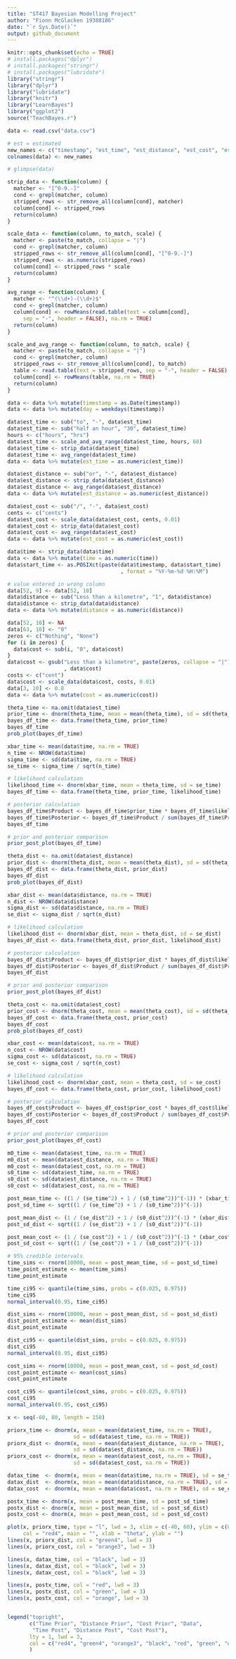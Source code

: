 ```yaml
---
title: "ST417 Bayesian Modelling Project"
author: "Fionn McGlacken 19388186"
date: "`r Sys.Date()`"
output: github_document
---
```


```r
knitr::opts_chunk$set(echo = TRUE)
# install.packages("dplyr")
# install.packages("stringr")
# install.packages("lubridate")
library("stringr")
library("dplyr")
library("lubridate")
library("knitr")
library("LearnBayes")
library("ggplot2")
source("TeachBayes.r")
```

```r
data <- read.csv("data.csv")

# est = estimated
new_names <- c("timestamp", "est_time", "est_distance", "est_cost", "est_transport", "year_group", "time", "start_time", "distance", "cost", "transport", "origin") # nolint
colnames(data) <- new_names
```

```r
# glimpse(data)
```

```r
strip_data <- function(column) {
  matcher <- "[^0-9.-]"
  cond <- grepl(matcher, column)
  stripped_rows <- str_remove_all(column[cond], matcher)
  column[cond] <- stripped_rows
  return(column)
}

scale_data <- function(column, to_match, scale) {
  matcher <- paste(to_match, collapse = "|")
  cond <- grepl(matcher, column)
  stripped_rows <- str_remove_all(column[cond], "[^0-9.-]")
  stripped_rows <- as.numeric(stripped_rows)
  column[cond] <- stripped_rows * scale
  return(column)
}

avg_range <- function(column) {
  matcher <- "^(\\d+)-(\\d+)$"
  cond <- grepl(matcher, column)
  column[cond] <- rowMeans(read.table(text = column[cond],
     sep = "-", header = FALSE), na.rm = TRUE)
  return(column)
}

scale_and_avg_range <- function(column, to_match, scale) {
  matcher <- paste(to_match, collapse = "|")
  cond <- grepl(matcher, column)
  stripped_rows <- str_remove_all(column[cond], to_match)
  table <- read.table(text = stripped_rows, sep = "-", header = FALSE) * scale
  column[cond] <- rowMeans(table, na.rm = TRUE)
  return(column)
}
```

```r
data <- data %>% mutate(timestamp = as.Date(timestamp))
data <- data %>% mutate(day = weekdays(timestamp))

data$est_time <- sub("to", "-", data$est_time)
data$est_time <- sub("half an hour", "30", data$est_time)
hours <- c("hours", "hrs")
data$est_time <- scale_and_avg_range(data$est_time, hours, 60)
data$est_time <- strip_data(data$est_time)
data$est_time <- avg_range(data$est_time)
data <- data %>% mutate(est_time = as.numeric(est_time))

data$est_distance <- sub("or", "-", data$est_distance)
data$est_distance <- strip_data(data$est_distance)
data$est_distance <- avg_range(data$est_distance)
data <- data %>% mutate(est_distance = as.numeric(est_distance))

data$est_cost <- sub("/", "-", data$est_cost)
cents <- c("cents")
data$est_cost <- scale_data(data$est_cost, cents, 0.01)
data$est_cost <- strip_data(data$est_cost)
data$est_cost <- avg_range(data$est_cost)
data <- data %>% mutate(est_cost = as.numeric(est_cost))

data$time <- strip_data(data$time)
data <- data %>% mutate(time = as.numeric(time))
data$start_time <- as.POSIXct(paste(data$timestamp, data$start_time)
                                    , format = "%Y-%m-%d %H:%M")

# value entered in wrong column
data[52, 9] <- data[52, 10]
data$distance <- sub("Less than a kilometre", "1", data$distance)
data$distance <- strip_data(data$distance)
data <- data %>% mutate(distance = as.numeric(distance))

data[52, 10] <- NA
data[63, 10] <- "0"
zeros <- c("Nothing", "None")
for (i in zeros) {
  data$cost <- sub(i, "0", data$cost)
}
data$cost <- gsub("Less than a kilometre", paste(zeros, collapse = "|")
                  , data$cost)
costs <- c("cent")
data$cost <- scale_data(data$cost, costs, 0.01)
data[3, 10] <- 0.8
data <- data %>% mutate(cost = as.numeric(cost))
```

```r
theta_time <- na.omit(data$est_time)
prior_time <- dnorm(theta_time, mean = mean(theta_time), sd = sd(theta_time))
bayes_df_time <- data.frame(theta_time, prior_time)
bayes_df_time
prob_plot(bayes_df_time)
```

```r
xbar_time <- mean(data$time, na.rm = TRUE)
n_time <- NROW(data$time)
sigma_time <- sd(data$time, na.rm = TRUE)
se_time <- sigma_time / sqrt(n_time)

# likelihood calculation
likelihood_time <- dnorm(xbar_time, mean = theta_time, sd = se_time)
bayes_df_time <- data.frame(theta_time, prior_time, likelihood_time)

# posterior calculation
bayes_df_time$Product <- bayes_df_time$prior_time * bayes_df_time$likelihood_time # nolint
bayes_df_time$Posterior <- bayes_df_time$Product / sum(bayes_df_time$Product)
bayes_df_time

# prior and posterior comparison
prior_post_plot(bayes_df_time)
```

```r
theta_dist <- na.omit(data$est_distance)
prior_dist <- dnorm(theta_dist, mean = mean(theta_dist), sd = sd(theta_dist))
bayes_df_dist <- data.frame(theta_dist, prior_dist)
bayes_df_dist
prob_plot(bayes_df_dist)
```

```r
xbar_dist <- mean(data$distance, na.rm = TRUE)
n_dist <- NROW(data$distance)
sigma_dist <- sd(data$distance, na.rm = TRUE)
se_dist <- sigma_dist / sqrt(n_dist)

# likelihood calculation
likelihood_dist <- dnorm(xbar_dist, mean = theta_dist, sd = se_dist)
bayes_df_dist <- data.frame(theta_dist, prior_dist, likelihood_dist)

# posterior calculation
bayes_df_dist$Product <- bayes_df_dist$prior_dist * bayes_df_dist$likelihood_dist # nolint
bayes_df_dist$Posterior <- bayes_df_dist$Product / sum(bayes_df_dist$Product)
bayes_df_dist

# prior and posterior comparison
prior_post_plot(bayes_df_dist)
```

```r
theta_cost <- na.omit(data$est_cost)
prior_cost <- dnorm(theta_cost, mean = mean(theta_cost), sd = sd(theta_cost))
bayes_df_cost <- data.frame(theta_cost, prior_cost)
bayes_df_cost
prob_plot(bayes_df_cost)
```

```r
xbar_cost <- mean(data$cost, na.rm = TRUE)
n_cost <- NROW(data$cost)
sigma_cost <- sd(data$cost, na.rm = TRUE)
se_cost <- sigma_cost / sqrt(n_cost)

# likelihood calculation
likelihood_cost <- dnorm(xbar_cost, mean = theta_cost, sd = se_cost)
bayes_df_cost <- data.frame(theta_cost, prior_cost, likelihood_cost)

# posterior calculation
bayes_df_cost$Product <- bayes_df_cost$prior_cost * bayes_df_cost$likelihood_cost # nolint
bayes_df_cost$Posterior <- bayes_df_cost$Product / sum(bayes_df_cost$Product)
bayes_df_cost

# prior and posterior comparison
prior_post_plot(bayes_df_cost)
```

```r
m0_time <- mean(data$est_time, na.rm = TRUE)
m0_dist <- mean(data$est_distance, na.rm = TRUE)
m0_cost <- mean(data$est_cost, na.rm = TRUE)
s0_time <- sd(data$est_time, na.rm = TRUE)
s0_dist <- sd(data$est_distance, na.rm = TRUE)
s0_cost <- sd(data$est_cost, na.rm = TRUE)
```

```r
post_mean_time <- ((1 / (se_time^2) + 1 / (s0_time^2))^(-1)) * (xbar_time / (se_time^2) + m0_time / (s0_time^2)) # nolint
post_sd_time <- sqrt((1 / (se_time^2) + 1 / (s0_time^2))^(-1))

post_mean_dist <- (1 / (se_dist^2) + 1 / (s0_dist^2))^(-1) * (xbar_dist / (se_dist^2) + m0_dist / (s0_dist^2)) # nolint
post_sd_dist <- sqrt((1 / (se_dist^2) + 1 / (s0_dist^2))^(-1))

post_mean_cost <- (1 / (se_cost^2) + 1 / (s0_cost^2))^(-1) * (xbar_cost / (se_cost^2) + m0_cost / (s0_cost^2)) # nolint
post_sd_cost <- sqrt((1 / (se_cost^2) + 1 / (s0_cost^2))^(-1))
```

```r
# 95% credible intervals
time_sims <- rnorm(10000, mean = post_mean_time, sd = post_sd_time)
time_point_estimate <- mean(time_sims)
time_point_estimate

time_ci95 <- quantile(time_sims, probs = c(0.025, 0.975))
time_ci95
normal_interval(0.95, time_ci95)

dist_sims <- rnorm(10000, mean = post_mean_dist, sd = post_sd_dist)
dist_point_estimate <- mean(dist_sims)
dist_point_estimate

dist_ci95 <- quantile(dist_sims, probs = c(0.025, 0.975))
dist_ci95
normal_interval(0.95, dist_ci95)

cost_sims <- rnorm(10000, mean = post_mean_cost, sd = post_sd_cost)
cost_point_estimate <- mean(cost_sims)
cost_point_estimate

cost_ci95 <- quantile(cost_sims, probs = c(0.025, 0.975))
cost_ci95
normal_interval(0.95, cost_ci95)
```

```r
x <- seq(-60, 80, length = 150)

priorx_time <- dnorm(x, mean = mean(data$est_time, na.rm = TRUE),
                     sd = sd(data$est_time, na.rm = TRUE))
priorx_dist <- dnorm(x, mean = mean(data$est_distance, na.rm = TRUE),
                     sd = sd(data$est_distance, na.rm = TRUE))
priorx_cost <- dnorm(x, mean = mean(data$est_cost, na.rm = TRUE),
                     sd = sd(data$est_cost, na.rm = TRUE))

datax_time  <- dnorm(x, mean = mean(data$time, na.rm = TRUE), sd = se_time)
datax_dist  <- dnorm(x, mean = mean(data$distance, na.rm = TRUE), sd = se_dist)
datax_cost  <- dnorm(x, mean = mean(data$cost, na.rm = TRUE), sd = se_cost)

postx_time <- dnorm(x, mean = post_mean_time, sd = post_sd_time)
postx_dist <- dnorm(x, mean = post_mean_dist, sd = post_sd_dist)
postx_cost <- dnorm(x, mean = post_mean_cost, sd = post_sd_cost)

plot(x, priorx_time, type = "l", lwd = 3, xlim = c(-40, 60), ylim = c(0, 0.8),
     col = "red4", main = "", xlab = "theta", ylab = "")
lines(x, priorx_dist, col = "green4", lwd = 3)
lines(x, priorx_cost, col = "orange3", lwd = 3)

lines(x, datax_time, col = "black", lwd = 3)
lines(x, datax_dist, col = "black", lwd = 3)
lines(x, datax_cost, col = "black", lwd = 3)

lines(x, postx_time, col = "red", lwd = 3)
lines(x, postx_dist, col = "green", lwd = 3)
lines(x, postx_cost, col = "orange", lwd = 3)


legend("topright",
       c("Time Prior", "Distance Prior", "Cost Prior", "Data",
        "Time Post", "Distance Post", "Cost Post"),
       lty = 1, lwd = 3,
       col = c("red4", "green4", "orange3", "black", "red", "green", "orange")
       )
```


